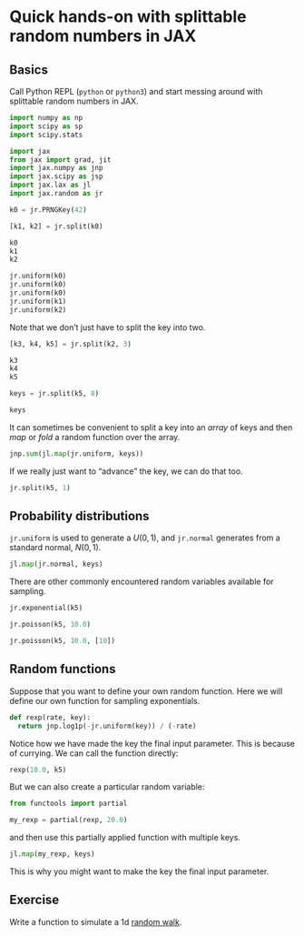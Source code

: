 # Quick hands-on with splittable random numbers in JAX

## Basics
Call Python REPL (`python` or `python3`) and start messing around with splittable random numbers in JAX.

```python
import numpy as np
import scipy as sp
import scipy.stats

import jax
from jax import grad, jit
import jax.numpy as jnp
import jax.scipy as jsp
import jax.lax as jl
import jax.random as jr

k0 = jr.PRNGKey(42)

[k1, k2] = jr.split(k0)

k0
k1
k2

jr.uniform(k0)
jr.uniform(k0)
jr.uniform(k0)
jr.uniform(k1)
jr.uniform(k2)
```

Note that we don't just have to split the key into two.

```python
[k3, k4, k5] = jr.split(k2, 3)

k3
k4
k5

keys = jr.split(k5, 8)

keys
```

It can sometimes be convenient to split a key into an *array* of keys and then *map* or *fold* a random function over the array.

```python
jnp.sum(jl.map(jr.uniform, keys))
```

If we really just want to "advance" the key, we can do that too.

```python
jr.split(k5, 1)
```

## Probability distributions
`jr.uniform` is used to generate a $U(0,1)$, and `jr.normal` generates from a standard normal, $N(0,1)$.

```python
jl.map(jr.normal, keys)
```

There are other commonly encountered random variables available for sampling.

```python
jr.exponential(k5)

jr.poisson(k5, 10.0)

jr.poisson(k5, 10.0, [10])
```

## Random functions
Suppose that you want to define your own random function. Here we will define our own function for sampling exponentials.

```python
def rexp(rate, key):
  return jnp.log1p(-jr.uniform(key)) / (-rate)
```

Notice how we have made the key the final input parameter. This is because of currying. We can call the function directly:

```python
rexp(10.0, k5)
```

But we can also create a particular random variable:

```python
from functools import partial

my_rexp = partial(rexp, 20.0)
```

and then use this partially applied function with multiple keys.

```python
jl.map(my_rexp, keys)
```

This is why you might want to make the key the final input parameter.

## Exercise

Write a function to simulate a 1d [random walk](https://en.wikipedia.org/wiki/Random_walk).


